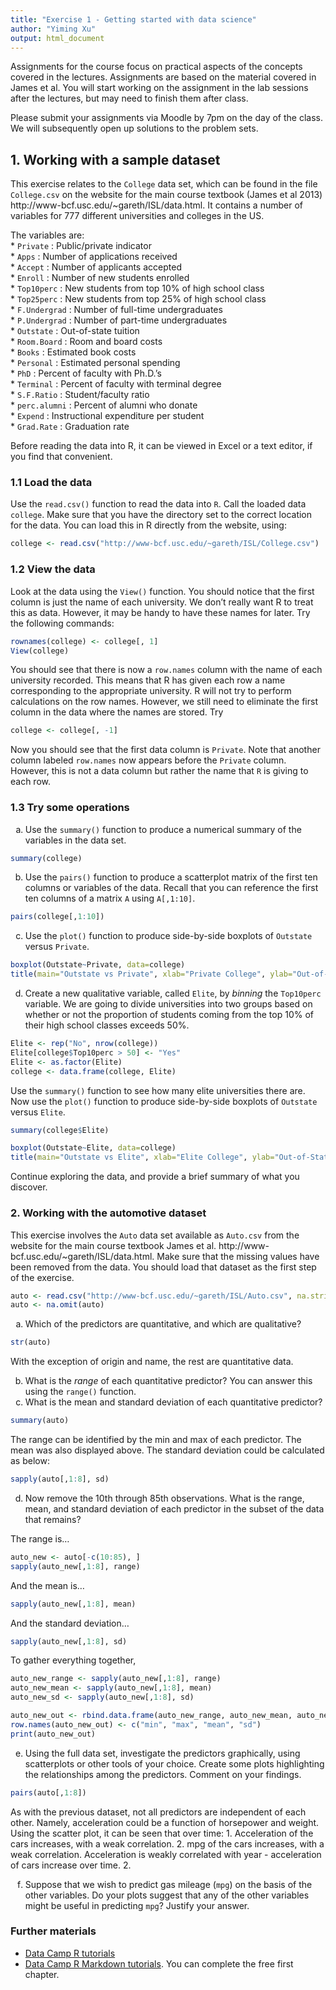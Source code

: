 ```yaml
---
title: "Exercise 1 - Getting started with data science"
author: "Yiming Xu"
output: html_document 
---
```


Assignments for the course focus on practical aspects of the concepts covered in the lectures. Assignments are based on the material covered in James et al. You will start working on the assignment in the lab sessions after the lectures, but may need to finish them after class.

Please submit your assignments via Moodle by 7pm on the day of the class. We will subsequently open up solutions to the problem sets.

## 1. Working with a sample dataset

This exercise relates to the `College` data set, which can be found in the file `College.csv` on the website for the main course textbook (James et al 2013) http://www-bcf.usc.edu/~gareth/ISL/data.html. It contains a number of variables for 777 different universities and colleges in the US.   

The variables are:    
* `Private` : Public/private indicator  
* `Apps` : Number of applications received  
* `Accept` : Number of applicants accepted  
* `Enroll` : Number of new students enrolled  
* `Top10perc` : New students from top 10% of high school class   
* `Top25perc` : New students from top 25% of high school class  
* `F.Undergrad` : Number of full-time undergraduates  
* `P.Undergrad` : Number of part-time undergraduates  
* `Outstate` : Out-of-state tuition  
* `Room.Board` : Room and board costs  
* `Books` : Estimated book costs  
* `Personal` : Estimated personal spending  
* `PhD` : Percent of faculty with Ph.D.'s  
* `Terminal` : Percent of faculty with terminal degree  
* `S.F.Ratio` : Student/faculty ratio  
* `perc.alumni` : Percent of alumni who donate  
* `Expend` : Instructional expenditure per student  
* `Grad.Rate` : Graduation rate  

Before reading the data into R, it can be viewed in Excel or a text editor, if you find that convenient.

### 1.1 Load the data

Use the `read.csv()` function to read the data into `R`. Call the loaded data `college`. Make sure that you have the directory set to the correct location for the data.  You can load this in R directly from the website, using:

```r
college <- read.csv("http://www-bcf.usc.edu/~gareth/ISL/College.csv")
```

### 1.2 View the data

Look at the data using the `View()` function. You should notice that the first column is just the name of each university. We don't really want R to treat this as data. However, it may be handy to have these names for later. Try the following commands:

```r
rownames(college) <- college[, 1] 
View(college)
```

You should see that there is now a `row.names` column with the name of each university recorded. This means that R has given each row a name corresponding to the appropriate university. R will not try to perform calculations on the row names. However, we still need to eliminate the first column in the data where the names are stored. Try

```r
college <- college[, -1]
```

Now you should see that the first data column is `Private`. Note that another column labeled `row.names` now appears before the `Private` column. However, this is not a data column but rather the name that `R` is giving to each row.

### 1.3 Try some operations

a.  Use the `summary()` function to produce a numerical summary of the variables in the data set.

```r
summary(college)
```

b.  Use the `pairs()` function to produce a scatterplot matrix of the first ten columns or variables of the data. Recall that you can reference the first ten columns of a matrix `A` using `A[,1:10]`.

```r
pairs(college[,1:10])
```

c.  Use the `plot()` function to produce side-by-side boxplots of `Outstate` versus `Private`.

```r
boxplot(Outstate~Private, data=college)
title(main="Outstate vs Private", xlab="Private College", ylab="Out-of-State Tuition")
```

d.  Create a new qualitative variable, called `Elite`, by *binning* the `Top10perc` variable. We are going to divide universities into two groups based on whether or not the proportion of students coming from the top 10% of their high school classes exceeds 50%.

```r
Elite <- rep("No", nrow(college))
Elite[college$Top10perc > 50] <- "Yes"
Elite <- as.factor(Elite)
college <- data.frame(college, Elite)
```

Use the `summary()` function to see how many elite universities there are. Now use the `plot()` function to produce side-by-side boxplots of `Outstate` versus `Elite`.

```r
summary(college$Elite)
```

```r
boxplot(Outstate~Elite, data=college)
title(main="Outstate vs Elite", xlab="Elite College", ylab="Out-of-State Tuition")
```

Continue exploring the data, and provide a brief summary of what you discover.


### 2. Working with the automotive dataset

This exercise involves the `Auto` data set available as `Auto.csv` from the website for the main course textbook James et al. http://www-bcf.usc.edu/~gareth/ISL/data.html. Make sure that the missing values have been removed from the data. You should load that dataset as the first step of the exercise. 

```r
auto <- read.csv("http://www-bcf.usc.edu/~gareth/ISL/Auto.csv", na.strings = "?")
auto <- na.omit(auto)
```

(a) Which of the predictors are quantitative, and which are qualitative?

```r
str(auto)
```
With the exception of origin and name, the rest are quantitative data.

(b) What is the *range* of each quantitative predictor? You can answer this using the `range()` function.
(c) What is the mean and standard deviation of each quantitative predictor?

```r
summary(auto)
```
The range can be identified by the min and max of each predictor. The mean was also displayed above. The standard deviation could be calculated as below:

```r
sapply(auto[,1:8], sd)
```


(d) Now remove the 10th through 85th observations. What is the range, mean, and standard deviation of each predictor in the subset of the data that remains?

The range is...
```r
auto_new <- auto[-c(10:85), ]
sapply(auto_new[,1:8], range)
```

And the mean is...
```r
sapply(auto_new[,1:8], mean)
```

And the standard deviation...
```r
sapply(auto_new[,1:8], sd)
```

To gather everything together,

```r
auto_new_range <- sapply(auto_new[,1:8], range)
auto_new_mean <- sapply(auto_new[,1:8], mean)
auto_new_sd <- sapply(auto_new[,1:8], sd)

auto_new_out <- rbind.data.frame(auto_new_range, auto_new_mean, auto_new_sd)
row.names(auto_new_out) <- c("min", "max", "mean", "sd")
print(auto_new_out)
```

(e) Using the full data set, investigate the predictors graphically, using scatterplots or other tools of your choice. Create some plots highlighting the relationships among the predictors. Comment on your findings.

```r
pairs(auto[,1:8])
```

As with the previous dataset, not all predictors are independent of each other. Namely, acceleration could be a function of horsepower and weight. Using the scatter plot, it can be seen that over time:
1. Acceleration of the cars increases, with a weak correlation.
2. mpg of the cars increases, with a weak correlation.
Acceleration is weakly correlated with year - acceleration of cars increase over time.
2. 

(f) Suppose that we wish to predict gas mileage (`mpg`) on the basis of the other variables. Do your plots suggest that any of the other variables might be useful in predicting `mpg`? Justify your answer.


### Further materials

- [Data Camp R tutorials](https://www.datacamp.com/courses/free-introduction-to-r)
- [Data Camp R Markdown tutorials](https://www.datacamp.com/courses/reporting-with-r-markdown). You can complete the free first chapter. 
